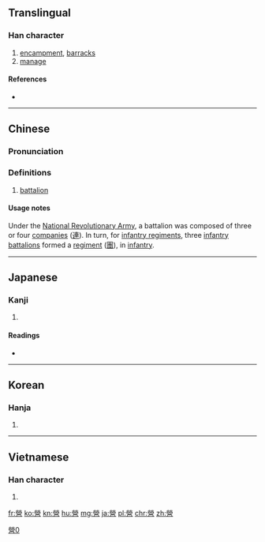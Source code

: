 {{also|営|营}}
==Translingual==
{{ja-forms|[[営]]|[[营]]|營}}

===Han character===
{{Han char|rn=86|rad=火|as=13|sn=17|four=9960<sub>6</sub>|canj=火火月口口 (FFBRR)|ids=⿱⿱⿰[[火]]火[[冖]][[呂]]}}

# [[encampment]], [[barracks]]
# [[manage]]

====References====
* {{Han ref|kx=0684.170|dkj=19457|dj=1096.120|hdz=32237.050|uh=71DF|ud=29151|bh=C0E7|bd=49383}}

----

==Chinese==
{{zh-forms|s=营}}

===Pronunciation===
{{zh-pron
|m=yíng
|c=jing4
|mc=y
|oc=y
|ma=
|cat=n,v
}}

===Definitions===
# {{context|military|lang=yue}} [[battalion]]

====Usage notes====
{{sense|military}} Under the [[w:National Revolutionary Army|National Revolutionary Army]], a battalion was composed of three or four [[companies]] ([[連]]). In turn, for [[infantry regiment]]s, three [[infantry battalion]]s formed a [[regiment]] ([[團]]), in [[infantry]].

----

==Japanese==

===Kanji===
{{ja-kanji|grade=|rs=火13|style=ky|shin=営}}

# {{defn|lang=ja|sort=火13}}

====Readings====
* {{ja-readings|on=[[えい]] (ei)|kun=[[いとなむ]] (itonamu)}}

----

==Korean==

===Hanja===
{{ko-hanja|hangeul=[[영]], [[형]]|eumhun=|rv=yeong, hyeong|mr=yŏng, hyŏng|y=yeng, hyeng}}

# {{defn|lang=ko|sort=火13}}

----

==Vietnamese==

===Han character===
{{vi-hantu|[[doanh]], [[dinh]]|rs=火13}}

# {{defn|lang=vi|sort=火13}}

[[Category:CJKV characters simplified differently in Japan and China|營0]]

[[fr:營]]
[[ko:營]]
[[kn:營]]
[[hu:營]]
[[mg:營]]
[[ja:營]]
[[pl:營]]
[[chr:營]]
[[zh:營]]
